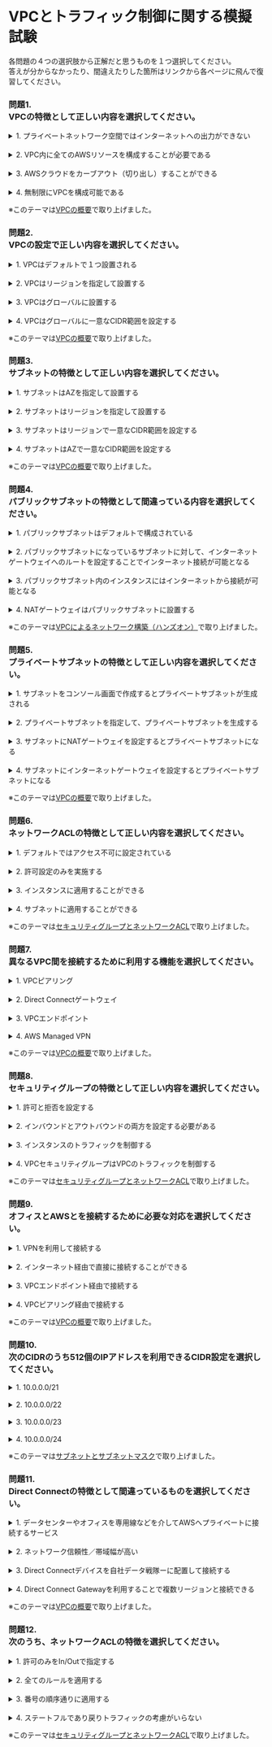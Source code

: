 # VPCとトラフィック制御に関する模擬試験

各問題の４つの選択肢から正解だと思うものを１つ選択してください。  
答えが分からなかったり、間違えたりした箇所はリンクから各ページに飛んで復習してください。
### 問題1. <br/>VPCの特徴として正しい内容を選択してください。
<details><summary>1. プライベートネットワーク空間ではインターネットへの出力ができない</summary>1.は不正解です。<br/>プライベートネットワーク空間であるプライベートサブネットであってもNATゲートウェイを介してインターネットへの出力が可能です。</details><br/>
<details><summary>2. VPC内に全てのAWSリソースを構成することが必要である</summary>2.は不正解です。<br/>VPC外に設置するAWSサービスもあります。</details><br/>
<details><summary>3. AWSクラウドをカーブアウト（切り出し）することができる</summary>正解です。<br/>Amazon Virtual Private Cloud (Amazon VPC) では、AWSクラウドの論理的に分離されたセクションをプロビジョニングし、ユーザー側で定義した仮想ネットワーク内のAWSリソースを起動することができます。<br/>つまり、AWS内に自分専用の領域をカーブアウトすることができます。</details><br/>
<details><summary>4. 無制限にVPCを構成可能である</summary>4.は不正解です。<br/>VPCはアカウントに対してデフォルトのクォータがリージョンあたり 5 VPC で、ニーズに応じてリージョンあたり 100 個の VPC を持つことができます。</details>

※このテーマは[VPCの概要](aws_cp_vpc_overview)で取り上げました。

### 問題2. <br/>VPCの設定で正しい内容を選択してください。
<details><summary>1. VPCはデフォルトで１つ設置される</summary>1.は不正解です。<br/>AWSアカウントを登録すると各リージョンにデフォルトVPCは１つずつ自動で設置されます。</details><br/>
<details><summary>2. VPCはリージョンを指定して設置する</summary>正解です。<br/>VPCはリージョンを指定して設置するため、AZはサブネットを作成する際にリージョン内のAZを複数設定することが可能です。</details><br/>
<details><summary>3. VPCはグローバルに設置する</summary>3.は不正解です。<br/>VPCはリージョンを指定して設置します。</details><br/>
<details><summary>4. VPCはグローバルに一意なCIDR範囲を設定する</summary>4.は不正解です。<br/>VPCはグローバルに一意なCIDR範囲を設定するのではなく、VPC内で重複しないように設定することになります。</details>

※このテーマは[VPCの概要](aws_cp_vpc_overview)で取り上げました。

### 問題3. <br/>サブネットの特徴として正しい内容を選択してください。
<details><summary>1. サブネットはAZを指定して設置する</summary>正解です。<br/>サブネットは１つのAZを指定して設置することになります。</details><br/>
<details><summary>2. サブネットはリージョンを指定して設置する</summary>2.は不正解です。<br/>サブネットは１つのAZを指定して設置することになります。</details><br/>
<details><summary>3. サブネットはリージョンで一意なCIDR範囲を設定する</summary>3.は不正解です。<br/>サブネットはVPC内でVPCが設定した範囲のCIDR内で、VPCと他のサブネットのCIDR範囲と重複がない範囲を設定することが必要です。</details><br/>
<details><summary>4. サブネットはAZで一意なCIDR範囲を設定する</summary>4.は不正解です。<br/>サブネットはVPC内でVPCが設定した範囲のCIDR内で、VPCと他のサブネットのCIDR範囲と重複がない範囲を設定することが必要です。</details>

※このテーマは[VPCの概要](aws_cp_vpc_overview)で取り上げました。

### 問題4. <br/>パブリックサブネットの特徴として間違っている内容を選択してください。
<details><summary>1. パブリックサブネットはデフォルトで構成されている</summary>1.は不正解です。<br/>デフォルトVPC内にパブリックサブネットはデフォルトで構成されています。</details><br/>
<details><summary>2. パブリックサブネットになっているサブネットに対して、インターネットゲートウェイへのルートを設定することでインターネット接続が可能となる</summary>正解です。<br/>サブネットのルートテーブルにおいてインターネットゲートウェイへのルートを設定することでインターネット接続が可能なパブリックサブネットとなります。<br/>つまり、パブリックサブネットであるためにはインターネットゲートウェイと接続されていることが要件であるため、パブリックサブネットに対してインターネットゲートウェイを追加することはできないことになります。</details><br/>
<details><summary>3. パブリックサブネット内のインスタンスにはインターネットから接続が可能となる</summary>3.は不正解です。<br/>パブリックサブネット内のインスタンスにはインターネットから接続が可能となります。</details><br/>
<details><summary>4. NATゲートウェイはパブリックサブネットに設置する</summary>4.は不正解です。<br/>NATゲートウェイはパブリックサブネットに設置した上で、プライベートサブネットのルートテーブルへと設定します。</details>

※このテーマは[VPCによるネットワーク構築（ハンズオン）](aws_cp_vpc_hands_on)で取り上げました。

### 問題5. <br/>プライベートサブネットの特徴として正しい内容を選択してください。
<details><summary>1. サブネットをコンソール画面で作成するとプライベートサブネットが生成される</summary>正解です。<br/>サブネットをVPCのコンソール画面で作成すると、まずはプライベートサブネットが生成されます。<br/>その後の設定でパブリックサブネットなどに構成することが可能です。</details><br/>
<details><summary>2. プライベートサブネットを指定して、プライベートサブネットを生成する</summary>2.は不正解です。<br/>サブネットをVPCのコンソール画面で作成すると、まずはプライベートサブネットが生成されます。<br/>その後の設定でパブリックサブネットなどに構成することが可能です。</details><br/>
<details><summary>3. サブネットにNATゲートウェイを設定するとプライベートサブネットになる</summary>3.は不正解です。<br/>サブネットをVPCのコンソール画面で作成すると、まずはプライベートサブネットが生成されます。<br/>その後の設定でパブリックサブネットなどに構成することが可能です。</details><br/>
<details><summary>4. サブネットにインターネットゲートウェイを設定するとプライベートサブネットになる</summary>4.は不正解です。<br/>サブネットをVPCのコンソール画面で作成すると、まずはプライベートサブネットが生成されます。<br/>その後の設定でパブリックサブネットなどに構成することが可能です。</details>

※このテーマは[VPCの概要](aws_cp_vpc_overview)で取り上げました。

### 問題6. <br/>ネットワークACLの特徴として正しい内容を選択してください。
<details><summary>1. デフォルトではアクセス不可に設定されている</summary>1.は不正解です。<br/>ネットワークACLはデフォルトではすべてのアクセスが許可されています。</details><br/>
<details><summary>2. 許可設定のみを実施する</summary>2.は不正解です。<br/>ネットワークACLは許可と拒否を設定することができます。</details><br/>
<details><summary>3. インスタンスに適用することができる</summary>3.は不正解です。<br/>インスタンスに適用するのはセキュリティグループであり、ネットワークACLはできません。</details><br/>
<details><summary>4. サブネットに適用することができる</summary>正解です。<br/>ネットワークACLはサブネットに適用して、トラフィック制御を実施します。</details>

※このテーマは[セキュリティグループとネットワークACL](aws_cp_securitygroup_and_networkacl)で取り上げました。

### 問題7. <br/>異なるVPC間を接続するために利用する機能を選択してください。
<details><summary>1. VPCピアリング</summary>正解です。<br/>VPC ピアリング接続は、2 つの VPC 間でプライベートなトラフィックのルーティングを可能にするネットワーキング接続です。<br/>どちらの VPC のインスタンスも、同じネットワーク内に存在しているかのように、相互に通信できます。</details><br/>
<details><summary>2. Direct Connectゲートウェイ</summary>2.は不正解です。<br/>Direct Connectゲートウェイはリージョン間を接続するために利用します。</details><br/>
<details><summary>3. VPCエンドポイント</summary>3.は不正解です。<br/>VPCエンドポイントはVPC内からVPC外のリソースにアクセスする際に利用します。</details><br/>
<details><summary>4. AWS Managed VPN</summary>4.は不正解です。<br/>AWS Managed VPNはVPNを利用してオンプレミス環境と接続するために利用します。</details>

※このテーマは[VPCの概要](aws_cp_vpc_overview)で取り上げました。

### 問題8. <br/>セキュリティグループの特徴として正しい内容を選択してください。
<details><summary>1. 許可と拒否を設定する</summary>1.は不正解です。<br/>セキュリティグループは許可のみを設定することができます。</details><br/>
<details><summary>2. インバウンドとアウトバウンドの両方を設定する必要がある</summary>2.は不正解です。<br/>セキュリティグループはステートフルであるため、インバウンドを設定すればアウトバウンドは自動的にトラフィックが許可されます。</details><br/>
<details><summary>3. インスタンスのトラフィックを制御する</summary>正解です。<br/>１つ以上のインスタンスのトラフィックを制御するファイアウォールとして、セキュリティグループを使用します。</details><br/>
<details><summary>4. VPCセキュリティグループはVPCのトラフィックを制御する</summary>4.は不正解です。<br/>VPCセキュリティグループはVPC範囲が指定されていますが、インスタンスに適用されます。</details>

※このテーマは[セキュリティグループとネットワークACL](aws_cp_securitygroup_and_networkacl)で取り上げました。

### 問題9. <br/>オフィスとAWSとを接続するために必要な対応を選択してください。
<details><summary>1. VPNを利用して接続する</summary>正解です。<br/>AWSとオンプレミス環境を接続するためには、VPNを利用するかDirect Connectを利用することが必要となります。</details><br/>
<details><summary>2. インターネット経由で直接に接続することができる</summary>2.は不正解です。<br/>インターネット経由で直接に接続するのではなく、インターネット上にVPNを構成することが必要です。</details><br/>
<details><summary>3. VPCエンドポイント経由で接続する</summary>3.は不正解です。<br/>VPCエンドポイントはVPC内からVPC外のリソースにアクセスする際に利用します。</details><br/>
<details><summary>4. VPCピアリング経由で接続する</summary>4.は不正解です。<br/>VPC ピアリング接続は、2 つの VPC 間でプライベートなトラフィックのルーティングを可能にするネットワーキング接続です。</details>

※このテーマは[VPCの概要](aws_cp_vpc_overview)で取り上げました。

### 問題10. <br/>次のCIDRのうち512個のIPアドレスを利用できるCIDR設定を選択してください。
<details><summary>1. 10.0.0.0/21</summary>1.は不正解です。<br/>10.0.0.0/23を利用するとIPアドレスを512個利用することができるCIDR設定となります。ただし、その中で５つはAWS側で利用が予約されています。</details><br/>
<details><summary>2. 10.0.0.0/22</summary>2.は不正解です。<br/>10.0.0.0/23を利用するとIPアドレスを512個利用することができるCIDR設定となります。ただし、その中で５つはAWS側で利用が予約されています。</details><br/>
<details><summary>3. 10.0.0.0/23</summary>正解です。<br/>10.0.0.0/23を利用するとIPアドレスを512個利用することができるCIDR設定となります。ただし、その中で５つはAWS側で利用が予約されています。</details><br/>
<details><summary>4. 10.0.0.0/24</summary>4.は不正解です。<br/>10.0.0.0/23を利用するとIPアドレスを512個利用することができるCIDR設定となります。ただし、その中で５つはAWS側で利用が予約されています。</details>

※このテーマは[サブネットとサブネットマスク](aws_cp_subnet_and_subnetmask)で取り上げました。

### 問題11. <br/>Direct Connectの特徴として間違っているものを選択してください。
<details><summary>1. データセンターやオフィスを専用線などを介してAWSへプライベートに接続するサービス</summary>1.は不正解です。<br/>データセンターやオフィスを専用線などを介してAWSへプライベートに接続するサービスです。</details><br/>
<details><summary>2. ネットワーク信頼性／帯域幅が高い</summary>2.は不正解です。<br/></details><br/>
<details><summary>3. Direct Connectデバイスを自社データ戦隊ーに配置して接続する</summary>正解です。<br/>AWS Direct Connect は、ユーザーの内部ネットワークをAWS Direct Connectロケーションに、標準のイーサネット光ファイバケーブルを介して接続するサービスです。<br/>Direct ConnectデバイスをAWS Direct Connectロケーションに設置して接続します。</details><br/>
<details><summary>4. Direct Connect Gatewayを利用することで複数リージョンと接続できる</summary>4.は不正解です。<br/></details>

※このテーマは[VPCの概要](aws_cp_vpc_overview)で取り上げました。

### 問題12. <br/>次のうち、ネットワークACLの特徴を選択してください。
<details><summary>1. 許可のみをIn/Outで指定する</summary>1.は不正解です。<br/>許可のみをIn/outで指定するのはセキュリティグループの特徴です。<br/>ネットワークACLは許可と拒否の両方を設定することができます。</details><br/>
<details><summary>2. 全てのルールを適用する</summary>2.は不正解です。<br/>全てのルールを適用するのはセキュリティグループの特徴です。</details><br/>
<details><summary>3. 番号の順序通りに適用する</summary>3.は不正解です。<br/>ネットワークACLは番号の順序通りに適用することになり、若い番号のルールが優先されて適用されます。</details><br/>
<details><summary>4. ステートフルであり戻りトラフィックの考慮がいらない</summary>4.は不正解です。<br/>ステートフルであり戻りトラフィックの考慮がいらないのはセキュリティグループの特徴です。</details>

※このテーマは[セキュリティグループとネットワークACL](aws_cp_securitygroup_and_networkacl)で取り上げました。
